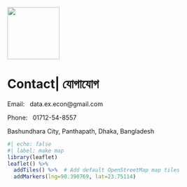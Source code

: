 ![](images/logo.jpg){width="119"}

# Contact| যোগাযোগ

Email:   data.ex.econ\@gmail.com

Phone:   01712-54-8557

Bashundhara City, Panthapath, Dhaka, Bangladesh

```r
#| echo: false
#| label: make map
library(leaflet)
leaflet() %>%
  addTiles() %>%  # Add default OpenStreetMap map tiles
  addMarkers(lng=90.390769, lat=23.75114)
```

